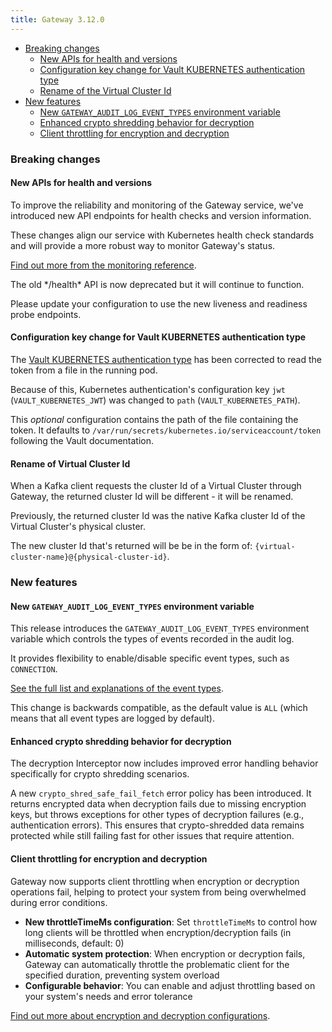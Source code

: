 ```yaml
---
title: Gateway 3.12.0
---
```



- [Breaking changes](#breaking-changes)
  - [New APIs for health and versions](#new-apis-for-health-and-versions)
  - [Configuration key change for Vault KUBERNETES authentication type](#configuration-key-change-for-vault-kubernetes-authentication-type)
  - [Rename of the Virtual Cluster Id](#rename-of-virtual-cluster-id)
- [New features](#new-features)
  - [New `GATEWAY_AUDIT_LOG_EVENT_TYPES` environment variable](#new-gateway_audit_log_event_types-environment-variable)
  - [Enhanced crypto shredding behavior for decryption](#enhanced-crypto-shredding-behavior-for-decryption)
  - [Client throttling for encryption and decryption](#client-throttling-for-encryption-and-decryption)

### Breaking changes

#### New APIs for health and versions

To improve the reliability and monitoring of the Gateway service, we've introduced new API endpoints for health checks and version information.

These changes align our service with Kubernetes health check standards and will provide a more robust way to monitor Gateway's status.

[Find out more from the monitoring reference](/guide/conduktor-in-production/monitor/index#liveness-endpoint).

<Warning>
The old */health* API is now deprecated but it will continue to function. 

Please update your configuration to use the new liveness and readiness probe endpoints.
</Warning>

#### Configuration key change for Vault KUBERNETES authentication type

The [Vault KUBERNETES authentication type](https://developer.hashicorp.com/vault/docs/agent-and-proxy/autoauth/methods/kubernetes#token_path) has been corrected to read the token from a file in the running pod.

Because of this, Kubernetes authentication's configuration key `jwt` (`VAULT_KUBERNETES_JWT`) was changed to `path` (`VAULT_KUBERNETES_PATH`). 

This *optional* configuration contains the path of the file containing the token. It defaults to `/var/run/secrets/kubernetes.io/serviceaccount/token` following the Vault documentation.

#### Rename of Virtual Cluster Id

When a Kafka client requests the cluster Id of a Virtual Cluster through Gateway, the returned cluster Id will be different - it will be renamed.

Previously, the returned cluster Id was the native Kafka cluster Id of the Virtual Cluster's physical cluster.

The new cluster Id that's returned will be be in the form of: `{virtual-cluster-name}@{physical-cluster-id}`.

### New features

#### New `GATEWAY_AUDIT_LOG_EVENT_TYPES` environment variable

This release introduces the `GATEWAY_AUDIT_LOG_EVENT_TYPES` environment variable which controls the types of events recorded in the audit log.

It provides flexibility to enable/disable specific event types, such as `CONNECTION`. 

[See the full list and explanations of the event types](/guide/conduktor-in-production/deploy-artifacts/deploy-gateway/env-variables#audit).

This change is backwards compatible, as the default value is `ALL` (which means that all event types are logged by default).

#### Enhanced crypto shredding behavior for decryption
The decryption Interceptor now includes improved error handling behavior specifically for crypto shredding scenarios.

A new `crypto_shred_safe_fail_fetch` error policy has been introduced. It returns encrypted data when decryption fails due to missing encryption keys, but throws exceptions for other types of decryption failures (e.g., authentication errors). This ensures that crypto-shredded data remains protected while still failing fast for other issues that require attention.

#### Client throttling for encryption and decryption

Gateway now supports client throttling when encryption or decryption operations fail, helping to protect your system from being overwhelmed during error conditions.

- **New throttleTimeMs configuration**: Set `throttleTimeMs` to control how long clients will be throttled when encryption/decryption fails (in milliseconds, default: 0)
- **Automatic system protection**: When encryption or decryption fails, Gateway can automatically throttle the problematic client for the specified duration, preventing system overload
- **Configurable behavior**: You can enable and adjust throttling based on your system's needs and error tolerance

[Find out more about encryption and decryption configurations](/gateway/interceptors/data-security/encryption/).